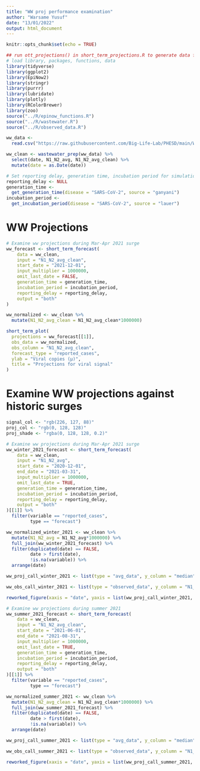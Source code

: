 ```yaml
---
title: "WW proj performance examination"
author: "Warsame Yusuf"
date: "13/01/2022"
output: html_document
---
```


```r
knitr::opts_chunk$set(echo = TRUE)
```

```r
## run ott_projections() in short_term_projections.R to generate data for plots
# load library, packages, functions, data
library(tidyverse)
library(ggplot2)
library(EpiNow2)
library(stringr)
library(purrr)
library(lubridate)
library(plotly)
library(RColorBrewer)
library(zoo)
source("../R/epinow_functions.R")
source("../R/wastewater.R")
source("../R/observed_data.R")

ww_data <-
  read.csv("https://raw.githubusercontent.com/Big-Life-Lab/PHESD/main/Wastewater/Ottawa/Data/wastewater_virus.csv")

ww_clean <- wastewater_prep(ww_data) %>%
  select(date, N1_N2_avg, N1_N2_avg_clean) %>%
  mutate(date = as.Date(date))

# Set reporting delay, generation time, incubation period for simulation
reporting_delay <- NULL
generation_time <-
  get_generation_time(disease = "SARS-CoV-2", source = "ganyani")
incubation_period <-
  get_incubation_period(disease = "SARS-CoV-2", source = "lauer")
```

# WW Projections

```r
# Examine ww projections during Mar-Apr 2021 surge
ww_forecast <- short_term_forecast(
    data = ww_clean,
    input = "N1_N2_avg_clean",
    start_date = "2021-12-01",
    input_multiplier = 1000000,
    omit_last_date = FALSE,
    generation_time = generation_time,
    incubation_period = incubation_period,
    reporting_delay = reporting_delay,
    output = "both"
)

ww_normalized <- ww_clean %>%
  mutate(N1_N2_avg_clean = N1_N2_avg_clean*1000000)

short_term_plot(
  projections = ww_forecast[[1]],
  obs_data = ww_normalized,
  obs_column = "N1_N2_avg_clean",
  forecast_type = "reported_cases",
  ylab = "Viral copies (µ)",
  title = "Projections for viral signal"
)
```

# Examine WW projections against historic surges

```r
signal_col <- "rgb(226, 127, 88)"
proj_col <- "rgb(0, 128, 128)"
proj_shade <- "rgba(0, 128, 128, 0.2)"

# Examine ww projections during Mar-Apr 2021 surge
ww_winter_2021_forecast <- short_term_forecast(
    data = ww_clean,
    input = "N1_N2_avg",
    start_date = "2020-12-01",
    end_date = "2021-03-31",
    input_multiplier = 1000000,
    omit_last_date = TRUE,
    generation_time = generation_time,
    incubation_period = incubation_period,
    reporting_delay = reporting_delay,
    output = "both"
)[[1]] %>%
  filter(variable == "reported_cases",
         type == "forecast")

ww_normalized_winter_2021 <- ww_clean %>%
  mutate(N1_N2_avg = N1_N2_avg*1000000) %>%
  full_join(ww_winter_2021_forecast) %>%
  filter(duplicated(date) == FALSE,
         date > first(date),
         !is.na(variable)) %>%
  arrange(date)

ww_proj_call_winter_2021 <- list(type = "avg_data", y_column = "median", name = "Historic projected viral signal", short_name = "projections", color = proj_col, width = 4)

ww_obs_call_winter_2021 <- list(type = "observed_data", y_column = "N1_N2_avg", name = "Observed historic viral signal", short_name = "Daily signal", color = signal_col, opacity = 0.5)

reworked_figure(xaxis = "date", yaxis = list(ww_proj_call_winter_2021, ww_obs_call_winter_2021), error_bands = TRUE, error_data = c("upper_90", "lower_90"), error_col = proj_shade, titles = c(y = "Viral signal", x = "Date", title = "WW projections vs observed signal: Apr 2021"), data = ww_normalized_winter_2021, ticks = FALSE)
```

```r
# Examine ww projections during summer 2021
ww_summer_2021_forecast <- short_term_forecast(
    data = ww_clean,
    input = "N1_N2_avg_clean",
    start_date = "2021-06-01",
    end_date = "2021-08-31",
    input_multiplier = 1000000,
    omit_last_date = TRUE,
    generation_time = generation_time,
    incubation_period = incubation_period,
    reporting_delay = reporting_delay,
    output = "both"
)[[1]] %>%
  filter(variable == "reported_cases",
         type == "forecast")

ww_normalized_summer_2021 <- ww_clean %>%
  mutate(N1_N2_avg_clean = N1_N2_avg_clean*1000000) %>%
  full_join(ww_summer_2021_forecast) %>%
  filter(duplicated(date) == FALSE,
         date > first(date),
         !is.na(variable)) %>%
  arrange(date)

ww_proj_call_summer_2021 <- list(type = "avg_data", y_column = "median", name = "Historic projected viral signal", short_name = "projections", color = proj_col, width = 4)

ww_obs_call_summer_2021 <- list(type = "observed_data", y_column = "N1_N2_avg_clean", name = "Observed historic viral signal", short_name = "Daily signal", color = signal_col, opacity = 0.5)

reworked_figure(xaxis = "date", yaxis = list(ww_proj_call_summer_2021, ww_obs_call_summer_2021), error_bands = TRUE, error_data = c("upper_90", "lower_90"), error_col = proj_shade, titles = c(y = "Viral signal", x = "Date", title = "WW projections vs observed signal: Sept 2021"), data = ww_normalized_summer_2021, ticks = FALSE)
```